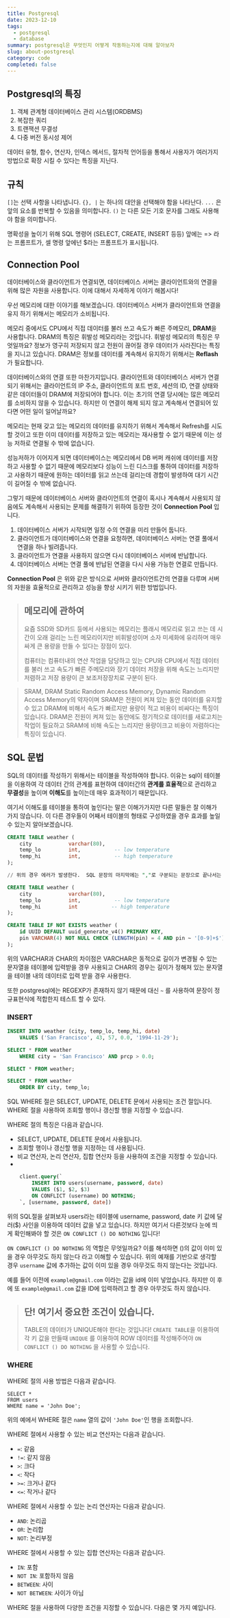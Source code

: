 ```yaml
---
title: Postgresql
date: 2023-12-10
tags:
  - postgresql
  - database
summary: postgresql은 무엇인지 어떻게 작동하는지에 대해 알아보자
slug: about-postgresql
category: code
completed: false
---
```


## Postgresql의 특징

1. 객체 관계형 데이터베이스 관리 시스템(ORDBMS)
2. 복잡한 쿼리
3. 트랜잭션 무결성
4. 다중 버전 동시성 제어

데이터 유형, 함수, 연산자, 인덱스 메서드, 절차적 언어등을 통해서 사용자가 여러가지 방법으로 확장 시킬 수 있다는 특징을 지닌다.

## 규칙

`[]`는 선택 사항을 나타냅니다.
`{}, |` 는 하나의 대안을 선택해야 함을 나타난다.
`...` 은 앞의 요소를 반복할 수 있음을 의미합니다.
`()` 는 다른 모든 기호 문자를 그래도 사용해야 함을 의미합니다.

명확성을 높이기 위해 SQL 명령어 (SELECT, CREATE, INSERT 등등) 앞에는 => 라는 프롬프트가, 셀 명령 앞에넌 $라는 프롬프트가 표시됩니다.

## Connection Pool

데이터베이스와 클라이언트가 연결되면, 데이터베이스 서버는 클라이언트와의 연결을 위해 많은 자원을 사용합니다. 이에 대해서 자세하게 이야기 해봅시다!

우선 메모리에 대한 이야기를 해보겠습니다. 데이터베이스 서버가 클라이언트와 연결을 유지 하기 위해서는 메모리가 소비됩니다.

메모리 중에서도 CPU에서 직접 데이터를 불러 쓰고 속도가 빠른 주메모리, **DRAM**을 사용합니다. DRAM의 특징은 휘발성 메모리라는 것입니다. 휘발성 메모리의 특징은 무엇일까요? 정보가 영구히 저장되지 않고 전원이 끊어질 경우 데이터가 사라진다는 특징을 지니고 있습니다. DRAM은 정보를 데이터를 계속해서 유지하기 위해서는 **Reflash**가 필요합니다.

데이터베이스와의 연결 또한 마찬가지입니다. 클라이언트와 데이터베이스 서버가 연결되기 위해서는 클라이언트의 IP 주소, 클라이언트의 포트 번호, 세션의 ID, 연결 상태와 같은 데이터들이 DRAM에 저장되어야 합니다. 이는 초기의 연결 당시에는 많은 메모리를 소비하지 않을 수 있습니다. 하지만 이 연결이 해제 되지 않고 계속해서 연결되어 있다면 어떤 일이 일어날까요?

메모리는 현재 갖고 있는 메모리의 데이터를 유지하기 위해서 계속해서 Refresh를 시도할 것이고 또한 이미 데이터를 저장하고 있는 메모리는 재사용할 수 없기 때문에 이는 성능 저하로 연결될 수 밖에 없습니다.

성능저하가 이어지게 되면 데이터베이스는 메모리에서 DB 버퍼 캐쉬에 데이터를 저장하고 사용할 수 없기 때문에 메모리보다 성능이 느린 디스크를 통하여 데이터를 저장하고 사용하기 때문에 원하는 데이터를 읽고 쓰는데 걸리는데 경합이 발생하여 대기 시간이 길어질 수 밖에 없습니다.

그렇기 때문에 데이터베이스 서버와 클라이언트의 연결이 혹시나 계속해서 사용되지 않음에도 계속해서 사용되는 문제를 해결하기 위하여 등장한 것이 **Connection Pool** 입니다.

1. 데이터베이스 서버가 시작되면 일정 수의 연결을 미리 만들어 둡니다.
2. 클라이언트가 데이터베이스와 연결을 요청하면, 데이터베이스 서버는 연결 풀에서 연결을 하나 빌려줍니다.
3. 클라이언트가 연결을 사용하지 않으면 다시 데이터베이스 서버에 반납합니다.
4. 데이터베이스 서버는 연결 풀에 반납된 연결을 다시 사용 가능한 연결로 만듭니다.

**Connection Pool** 은 위와 같은 방식으로 서버와 클라이언트간의 연결을 다루며 서버의 자원을 효율적으로 관리하고 성능을 향상 시키기 위한 방법입니다.

> ## 메모리에 관하여
>
> 요즘 SSD와 SD카드 등에서 사용되는 메모리는 플래시 메모리로 읽고 쓰는 데 시간이 오래 걸리는 느린 메모리이지만 비휘발성이며 소자 미세화에 유리하며 매우 싸게 큰 용량을 만들 수 있다는 장점이 있다.
>
> 컴퓨터는 컴퓨터내의 연산 작업을 담당하고 있는 CPU와 CPU에서 직접 데이터를 불러 쓰고 속도가 빠른 주메모리와 장기 데이터 저장을 위해 속도는 느리지만 저렴하고 저장 용량이 큰 보조저장장치로 구분이 된다.

> SRAM, DRAM
> Static Random Access Memory, Dynamic Random Access Memory의 약자이며 SRAM은 전원이 켜져 있는 동안 데이터를 유지할 수 있고 DRAM에 비해서 속도가 빠르지만 용량이 적고 비용이 비싸다는 특징이 있습니다. DRAM은 전원이 켜져 있는 동안에도 정기적으로 데이터를 새로고치는 작업이 필요하고 SRAM에 비해 속도는 느리지만 용량이크고 비용이 저렴하다는 특징이 있습니다.

## SQL 문법

SQL의 데이터를 작성하기 위해서는 테이블을 작성하여야 합니다. 이유는 sql이 테이블을 이용하여 각 데이터 간의 관계를 표현하여 데이터간의 **관계를 효율적**으로 관리하고 **무결성**을 높이며 **이해도**를 높이는데 매우 효과적이기 때문입니다.

여기서 이해도를 테이블을 통하여 높인다는 말은 이해가가지만 다른 말들은 잘 이해가 가지 않습니다. 이 다른 경우들이 어째서 테이블의 형태로 구성하였을 경우 효과를 높일 수 있는지 알아보겠습니다.

```sql
CREATE TABLE weather (
    city            varchar(80),
    temp_lo         int,           -- low temperature
    temp_hi         int,           -- high temperature
);

// 위의 경우 에러가 발생한다.  SQL 문장의 마지막에는 ","로 구분되는 문장으로 끝나서는 안된다.

CREATE TABLE weather (
    city            varchar(80),
    temp_lo         int,           -- low temperature
    temp_hi         int           -- high temperature
);
```

```sql
CREATE TABLE IF NOT EXISTS weather (
	id UUID DEFAULT uuid_generate_v4() PRIMARY KEY,
    pin VARCHAR(4) NOT NULL CHECK (LENGTH(pin) = 4 AND pin ~ '[0-9]+$') -- 은행에 로그인시 필요한 PIN 번호
);
```

위의 VARCHAR과 CHAR의 차이점은 VARCHAR은 동적으로 길이가 변경될 수 있는 문자열을 테이블에 입력받을 경우 사용되고 CHAR의 경우는 길이가 정해져 있는 문자열을 테이블 내의 데이터로 입력 받을 경우 사용한다.

또한 postgresql에는 REGEXP가 존재하지 않기 때문에 대신 `~` 를 사용하여 문장이 정규표현식에 적합한지 테스트 할 수 있다.

### INSERT

```sql
INSERT INTO weather (city, temp_lo, temp_hi, date)
	VALUES ('San Francisco', 43, 57, 0.0, '1994-11-29');

SELECT * FROM weather
    WHERE city = 'San Francisco' AND prcp > 0.0;

SELECT * FROM weather;

SELECT * FROM weather
    ORDER BY city, temp_lo;
```

SQL WHERE 절은 SELECT, UPDATE, DELETE 문에서 사용되는 조건 절입니다. WHERE 절을 사용하여 조회할 행이나 갱신할 행을 지정할 수 있습니다.

WHERE 절의 특징은 다음과 같습니다.

- SELECT, UPDATE, DELETE 문에서 사용됩니다.
- 조회할 행이나 갱신할 행을 지정하는 데 사용됩니다.
- 비교 연산자, 논리 연산자, 집합 연산자 등을 사용하여 조건을 지정할 수 있습니다.
-

```sql
	client.query(`
		INSERT INTO users(username, password, date)
		VALUES ($1, $2, $3)
		ON CONFLICT (username) DO NOTHING;
	`, [username, password, date])
```

위의 SQL절을 살펴보자 users라는 테이블에 username, password, date 키 값에 달러($) 사인을 이용하여 데이터 값을 넣고 있습니다. 하지만 여기서 다른것보다 눈에 띄게 확인해봐야 할 것은 `ON CONFLICT () DO NOTHING` 입니다!

`ON CONFLICT () DO NOTHING` 의 역할은 무엇일까요? 이를 해석하면 ()의 값이 이미 있을 경우 아무것도 하지 않는다 라고 이해할 수 있습니다. 위의 예재를 기반으로 생각할 경우 `username` 값에 추가하는 값이 이미 있을 경우 아무것도 하지 않는다는 것입니다.

예를 들어 이전에 `example@gmail.com` 이라는 값을 id에 이미 넣었습니다. 하지만 이 후에 또 `example@gmail.com` 값을 ID에 입력하려고 할 경우 아무것도 하지 않습니다.

> ## 단! 여기서 중요한 조건이 있습니다.
>
> TABLE의 데이터가 UNIQUE해야 한다는 것입니다! `CREATE TABLE`을 이용하여 각 키 값을 만들때 `UNIQUE` 를 이용하여 ROW 데이터를 작성해주어야 `ON CONFLICT () DO NOTHING` 을 사용할 수 있습니다.

### WHERE

WHERE 절의 사용 방법은 다음과 같습니다.

```
SELECT *
FROM users
WHERE name = 'John Doe';
```

위의 예에서 WHERE 절은 `name` 열의 값이 `'John Doe'`인 행을 조회합니다.

WHERE 절에서 사용할 수 있는 비교 연산자는 다음과 같습니다.

- `=`: 같음
- `!=`: 같지 않음
- `>`: 크다
- `<`: 작다
- `>=`: 크거나 같다
- `<=`: 작거나 같다

WHERE 절에서 사용할 수 있는 논리 연산자는 다음과 같습니다.

- `AND`: 논리곱
- `OR`: 논리합
- `NOT`: 논리부정

WHERE 절에서 사용할 수 있는 집합 연산자는 다음과 같습니다.

- `IN`: 포함
- `NOT IN`: 포함하지 않음
- `BETWEEN`: 사이
- `NOT BETWEEN`: 사이가 아님

WHERE 절을 사용하여 다양한 조건을 지정할 수 있습니다. 다음은 몇 가지 예입니다.

